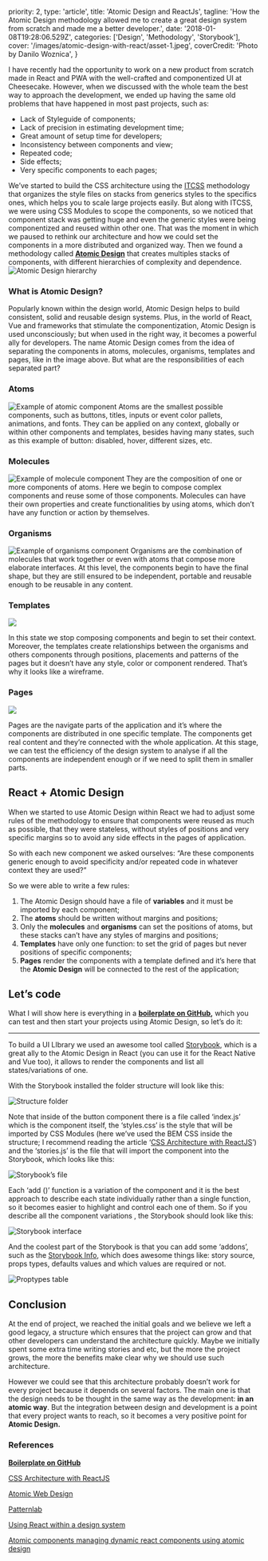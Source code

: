   priority: 2,
  type: 'article',
  title: 'Atomic Design and ReactJs',
  tagline:
    'How the Atomic Design methodology allowed me to create a great design system from scratch and made me a better developer.',
  date: '2018-01-08T19:28:06.529Z',
  categories: ['Design', 'Methodology', 'Storybook'],
  cover: '/images/atomic-design-with-react/asset-1.jpeg',
  coverCredit: 'Photo by Danilo Woznica',
}

I have recently had the opportunity to work on a new product from scratch made in React and PWA with the well-crafted and componentized UI at Cheesecake. However, when we discussed with the whole team the best way to approach the development, we ended up having the same old problems that have happened in most past projects, such as:

- Lack of Styleguide of components;
- Lack of precision in estimating development time;
- Great amount of setup time for developers;
- Inconsistency between components and view;
- Repeated code;
- Side effects;
- Very specific components to each pages;

We’ve started to build the CSS architecture using the [ITCSS](https://www.xfive.co/blog/itcss-scalable-maintainable-css-architecture/) methodology that organizes the style files on stacks from generics styles to the specifics ones, which helps you to scale large projects easily. But along with ITCSS, we were using CSS Modules to scope the components, so we noticed that component stack was getting huge and even the generic styles were being componentized and reused within other one.
That was the moment in which we paused to rethink our architecture and how we could set the components in a more distributed and organized way. Then we found a methodology called [**Atomic Design**](http://bradfrost.com/blog/post/atomic-web-design/) that creates multiples stacks of components, with different hierarchies of complexity and dependence.
![Atomic Design hierarchy](/images/atomic-design-with-react/asset-2.png)

### What is Atomic Design?

Popularly known within the design world, Atomic Design helps to build consistent, solid and reusable design systems. Plus, in the world of React, Vue and frameworks that stimulate the componentization, Atomic Design is used unconsciously; but when used in the right way, it becomes a powerful ally for developers.
The name Atomic Design comes from the idea of separating the components in atoms, molecules, organisms, templates and pages, like in the image above. But what are the responsibilities of each separated part?

### Atoms

![Example of atomic component](/images/atomic-design-with-react/asset-3.png)
Atoms are the smallest possible components, such as buttons, titles, inputs or event color pallets, animations, and fonts. They can be applied on any context, globally or within other components and templates, besides having many states, such as this example of button: disabled, hover, different sizes, etc.

### Molecules

![Example of molecule component](/images/atomic-design-with-react/asset-4.png)
They are the composition of one or more components of atoms. Here we begin to compose complex components and reuse some of those components. Molecules can have their own properties and create functionalities by using atoms, which don’t have any function or action by themselves.

### Organisms

![Example of organisms component](/images/atomic-design-with-react/asset-5.png)
Organisms are the combination of molecules that work together or even with atoms that compose more elaborate interfaces. At this level, the components begin to have the final shape, but they are still ensured to be independent, portable and reusable enough to be reusable in any content.

### Templates

![](/images/atomic-design-with-react/asset-6.png)

In this state we stop composing components and begin to set their context. Moreover, the templates create relationships between the organisms and others components through positions, placements and patterns of the pages but it doesn’t have any style, color or component rendered. That’s why it looks like a wireframe.

### Pages

![](/images/atomic-design-with-react/asset-7.png)

Pages are the navigate parts of the application and it’s where the components are distributed in one specific template. The components get real content and they’re connected with the whole application. At this stage, we can test the efficiency of the design system to analyse if all the components are independent enough or if we need to split them in smaller parts.

## React + Atomic Design

When we started to use Atomic Design within React we had to adjust some rules of the methodology to ensure that components were reused as much as possible, that they were stateless, without styles of positions and very specific margins so to avoid any side effects in the pages of application.

So with each new component we asked ourselves: “Are these components generic enough to avoid specificity and/or repeated code in whatever context they are used?”

So we were able to write a few rules:

1.  The Atomic Design should have a file of **variables** and it must be imported by each component;
2.  The **atoms** should be written without margins and positions;
3.  Only the **molecules** and **organisms** can set the positions of atoms, but these stacks can’t have any styles of margins and positions;
4.  **Templates** have only one function: to set the grid of pages but never positions of specific components;
5.  **Pages** render the components with a template defined and it’s here that the **Atomic Design** will be connected to the rest of the application;

## Let’s code

What I will show here is everything in a [**boilerplate on GitHub**](https://github.com/danilowoz/react-atomic-design)**,** which you can test and then start your projects using Atomic Design, so let’s do it:

---

To build a UI LIbrary we used an awesome tool called [Storybook](https://storybook.js.org/), which is a great ally to the Atomic Design in React (you can use it for the React Native and Vue too), it allows to render the components and list all states/variations of one.

With the Storybook installed the folder structure will look like this:

![Structure folder](/images/atomic-design-with-react/asset-8.png)

Note that inside of the button component there is a file called ‘index.js’ which is the component itself, the ‘styles.css’ is the style that will be imported by CSS Modules (here we’ve used the BEM CSS inside the structure; I recommend reading the article ‘[CSS Architecture with ReactJS](https://cheesecakelabs.com/blog/css-architecture-reactjs/)’) and the ‘stories.js’ is the file that will import the component into the Storybook, which looks like this:

![Storybook’s file](/images/atomic-design-with-react/asset-9.png)

Each ‘add ()’ function is a variation of the component and it is the best approach to describe each state individually rather than a single function, so it becomes easier to highlight and control each one of them. So if you describe all the component variations , the Storybook should look like this:

![Storybook interface](/images/atomic-design-with-react/asset-10.png)

And the coolest part of the Storybook is that you can add some ‘addons’, such as the [Storybook Info](https://github.com/storybooks/storybook/tree/master/addons/info), which does awesome things like: story source, props types, defaults values and which values are required or not.

![Proptypes table](/images/atomic-design-with-react/asset-11.png)

## Conclusion

At the end of project, we reached the initial goals and we believe we left a good legacy, a structure which ensures that the project can grow and that other developers can understand the architecture quickly. Maybe we initially spent some extra time writing stories and etc, but the more the project grows, the more the benefits make clear why we should use such architecture.

However we could see that this architecture probably doesn’t work for every project because it depends on several factors. The main one is that the design needs to be thought in the same way as the development: **in an atomic way**. But the integration between design and development is a point that every project wants to reach, so it becomes a very positive point for **Atomic Design.**

### References

[**Boilerplate on GitHub**](https://github.com/danilowoz/react-atomic-design)

[CSS Architecture with ReactJS](https://cheesecakelabs.com/blog/css-architecture-reactjs/)

[Atomic Web Design](http://bradfrost.com/blog/post/atomic-web-design/)

[Patternlab](http://patternlab.io/)

[Using React within a design system](https://medium.com/buildit/using-react-within-a-design-system-73d4bb0cc822)

[Atomic components managing dynamic react components using atomic design](https://medium.com/@yejodido/atomic-components-managing-dynamic-react-components-using-atomic-design-part-1-5f07451f261f)
